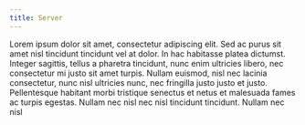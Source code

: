 ```yaml
---
title: Server
---
```


Lorem ipsum dolor sit amet, consectetur adipiscing elit. Sed ac purus sit amet nisl
tincidunt tincidunt vel at dolor. In hac habitasse platea dictumst. Integer
sagittis, tellus a pharetra tincidunt, nunc enim ultricies libero, nec
consectetur mi justo sit amet turpis. Nullam euismod, nisl nec lacinia
consectetur, nunc nisl ultricies nunc, nec fringilla justo justo et justo.
Pellentesque habitant morbi tristique senectus et netus et malesuada fames ac
turpis egestas. Nullam nec nisl nec nisl tincidunt tincidunt. Nullam nec nisl